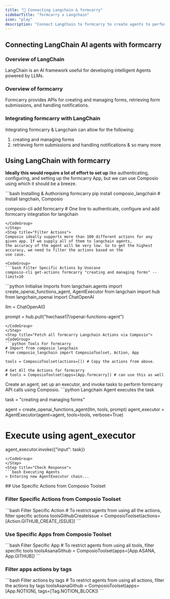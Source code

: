 ```yaml
---
title: "🚀 Connecting Langchain & formcarry"
sidebarTitle: "formcarry x Langchain"
icon: "play"
description: "Connect LangChain to formcarry to create agents to perform tasks using natural language"
---
```


## Connecting LangChain AI agents with formcarry

### Overview of LangChain

LangChain is an AI framework useful for developing intelligent Agents powered by LLMs.

### Overview of formcarry

Formcarry provides APIs for creating and managing forms, retrieving form submissions, and handling notifications.

### Integrating formcarry with LangChain

Integrating formcarry & Langchain can allow for the following:

1. creating and managing forms
2. retrieving form submissions and handling notifications
& so many more

## Using LangChain with formcarry

<Steps>
<Step title="Setting Up the Environment">

**Ideally this would require a lot of effort to set up** like authenticating, configuring, and setting up the formcarry App, but we can use Composio using which it should be a breeze.

<CodeGroup>
```bash Installing & Authorising formcarry
pip install composio_langchain # Install langchain, Composio 

composio-cli add formcarry # One line to authenticate, configure and add formcarry integration for langchain
```
</CodeGroup>
</Step>
<Step title="Filter Actions">
Composio ideally supports more than 100 different actions for any given app. If we supply all of them to langchain agents, 
the accuracy of the agent will be very low. So to get the highest accuracy, we need to filter the actions based on the 
use case.

<CodeGroup>
```bash Filter Specific Actions by Usecase
composio-cli get-actions formcarry "creating and managing forms" --limit=10
```
</CodeGroup>

</Step>
<Step title="Import Base Packages">

<CodeGroup>
```python Initialise Imports
from langchain.agents import create_openai_functions_agent, AgentExecutor
from langchain import hub
from langchain_openai import ChatOpenAI


llm = ChatOpenAI()

prompt = hub.pull("hwchase17/openai-functions-agent")
```
</CodeGroup>
</Step>
<Step title="Fetch all formcarry Langchain Actions via Composio">
<CodeGroup>
```python Tools For formcarry
# Import from composio_langchain
from composio_langchain import ComposioToolset, Action, App

tools = ComposioToolset(actions=[]) # Copy the actions from above. 

# Get All the Actions for formcarry
# tools = ComposioToolset(apps=[App.formcarry]) # can use this as well
```
</CodeGroup>
</Step>
<Step title="Execute the Agent">
Create an agent, set up an executor, and invoke tasks to perform formcarry API calls using Composio. 
<CodeGroup>
```python Langchain Agent executes the task

task = "creating and managing forms"

agent = create_openai_functions_agent(llm, tools, prompt)
agent_executor = AgentExecutor(agent=agent, tools=tools, verbose=True)

# Execute using agent_executor
agent_executor.invoke({"input": task})
```
</CodeGroup>
</Step>
<Step title="Check Response">
```bash Executing Agents
> Entering new AgentExecutor chain...
```
</Step>
</Steps>
## Use Specific Actions from Composio Toolset

### Filter Specific Actions from Composio Toolset

<CodeGroup>
```bash Filter Specific Action
# To restrict agents from using all the actions, filter specific actions
toolsGithubCreateIssue = ComposioToolset(actions=[Action.GITHUB_CREATE_ISSUE])
```
</CodeGroup>

### Use Specific Apps from Composio Toolset
<CodeGroup>
```bash Filter Specific App
# To restrict agents from using all tools, filter specific tools
toolsAsanaGithub = ComposioToolset(apps=[App.ASANA, App.GITHUB])
```
</CodeGroup>

### Filter apps actions by tags 
<CodeGroup>
```bash Filter actions by tags
# To restrict agents from using all actions, filter the actions by tags
toolsAsanaGithub = ComposioToolset(apps=[App.NOTION], tags=[Tag.NOTION_BLOCK])
```
</CodeGroup>

